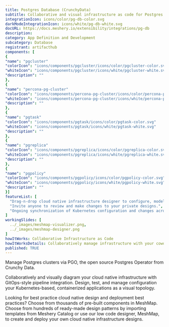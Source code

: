 ```yaml
---
title: Postgres Database (CrunchyData)
subtitle: Collaborative and visual infrastructure as code for Postgres Database (CrunchyData)
integrationIcon: icons/color/pg-db-color.svg
darkModeIntegrationIcon: icons/white/pg-db-white.svg
docURL: https://docs.meshery.io/extensibility/integrations/pg-db
description: 
category: App Definition and Development
subcategory: Database
registrant: artifacthub
components: [
{
"name": "pgcluster"
"colorIcon": "icons/components/pgcluster/icons/color/pgcluster-color.svg"
"whiteIcon": "icons/components/pgcluster/icons/white/pgcluster-white.svg"
"description": ""
},
{
"name": "percona-pg-cluster"
"colorIcon": "icons/components/percona-pg-cluster/icons/color/percona-pg-cluster-color.svg"
"whiteIcon": "icons/components/percona-pg-cluster/icons/white/percona-pg-cluster-white.svg"
"description": ""
},
{
"name": "pgtask"
"colorIcon": "icons/components/pgtask/icons/color/pgtask-color.svg"
"whiteIcon": "icons/components/pgtask/icons/white/pgtask-white.svg"
"description": ""
},
{
"name": "pgreplica"
"colorIcon": "icons/components/pgreplica/icons/color/pgreplica-color.svg"
"whiteIcon": "icons/components/pgreplica/icons/white/pgreplica-white.svg"
"description": ""
},
{
"name": "pgpolicy"
"colorIcon": "icons/components/pgpolicy/icons/color/pgpolicy-color.svg"
"whiteIcon": "icons/components/pgpolicy/icons/white/pgpolicy-white.svg"
"description": ""
}]
featureList: [
  "Drag-n-drop cloud native infrastructure designer to configure, model, and deploy your workloads.",
  "Invite anyone to review and make changes to your private designs.",
  "Ongoing synchronization of Kubernetes configuration and changes across any number of clusters."
]
workingSlides: [
  ../_images/meshmap-visualizer.png,
  ../_images/meshmap-designer.png
]
howItWorks: Collaborative Infrastructure as Code
howItWorksDetails: Collaboratively manage infrastructure with your coworkers synchronously sharing the same designs.
published: TRUE
---
```

<p>
Manage Postgres clusters via PGO, the open source Postgres Operator from Crunchy Data.
</p>
<p>
    Collaboratively and visually diagram your cloud native infrastructure with GitOps-style pipeline integration. Design, test, and manage configuration your Kubernetes-based, containerized applications as a visual topology.
</p>
<p>
    Looking for best practice cloud native design and deployment best practices? Choose from thousands of pre-built components in MeshMap. Choose from hundreds of ready-made design patterns by importing templates from Meshery Catalog or use our low code designer, MeshMap, to create and deploy your own cloud native infrastructure designs.
</p>
